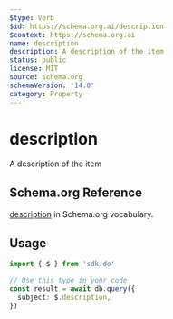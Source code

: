 ```yaml
---
$type: Verb
$id: https://schema.org.ai/description
$context: https://schema.org.ai
name: description
description: A description of the item
status: public
license: MIT
source: schema.org
schemaVersion: '14.0'
category: Property
---
```


# description

A description of the item

## Schema.org Reference

[description](https://schema.org/description) in Schema.org vocabulary.

## Usage

```typescript
import { $ } from 'sdk.do'

// Use this type in your code
const result = await db.query({
  subject: $.description,
})
```
